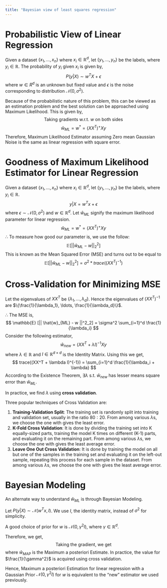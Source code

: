 ```yaml
---
title: "Bayesian view of least squares regression"
---
```


# Probabilistic View of Linear Regression
Given a dataset $\{x_1, \ldots, x_n\}$ where $x_i \in \mathbb{R}^d$, let $\{y_1, \ldots, y_n\}$ be the labels, where $y_i \in \mathbb{R}$. The probability of $y_i$ given $x_i$ is given by,
$$
P(y|X) \sim w^TX + \epsilon
$$
where $w \in R^d$ is an unknown but fixed value and $\epsilon$ is the noise corresponding to distribution $\mathcal{N}(0, \sigma^2)$.

Because of the probabilistic nature of this problem, this can be viewed as an estimation problem and the best solution can be approached using Maximum Likelihood. This is given by,
\begin{align*}
\mathcal{L}\left(w; \hspace{0.5em} \begin{array}{cccc}
x_1, x_2, \ldots, x_n \\
y_1, y_2, \ldots, y_n\\
\end{array} \right )
&= \prod _{i=1} ^n \left [ \frac{1}{\sqrt{2\pi}\sigma}  e^{\frac{-(w^Tx_i - y_i)^2}{2\sigma^2}} \right ] \\
\log\mathcal{L}\left(w; \hspace{0.5em} \begin{array}{cccc}
x_1, x_2, \ldots, x_n \\
y_1, y_2, \ldots, y_n\\
\end{array} \right )
&= \sum _{i=1} ^n \left [ \frac{-(w^Tx_i - y_i)^2}{2\sigma^2} + \log \left ( \frac{1}{\sqrt{2\pi}\sigma} \right ) \right ]
\end{align*}
$$
\text{Taking gradients w.r.t. } w \text{ on both sides}
$$
$$
\hat{w}_{ML} = w^* = (XX^T)^+Xy
$$
Therefore, Maximum Likelihood Estimator assuming Zero mean Gaussian Noise is the same as linear regression with square error.

# Goodness of Maximum Likelihood Estimator for Linear Regression
Given a dataset $\{x_1, \ldots, x_n\}$ where $x_i \in \mathbb{R}^d$, let $\{y_1, \ldots, y_n\}$ be the labels, where $y_i \in \mathbb{R}$.
$$
y|X = w^Tx + \epsilon
$$
where $\epsilon \sim \mathcal{N}(0,\sigma^2)$ and $w \in \mathbb{R}^d$. Let $\hat{w}_{ML}$ signify the maximum likelihood parameter for linear regression.
$$
\hat{w}_{ML}=w^*=(XX^T)^+Xy
$$
$\therefore$ To measure how good our parameter is, we use the follow:
$$
\mathbb{E} [|| \hat{w}_{ML} - w ||^2_2]
$$
This is known as the Mean Squared Error (MSE) and turns out to be equal to
$$
\mathbb{E} [|| \hat{w}_{ML} - w ||^2_2] = \sigma^2 *trace((XX^T)^{-1})
$$

# Cross-Validation for Minimizing MSE
Let the eigenvalues of $XX^T$ be $\{\lambda_1, \ldots, \lambda_d\}$. Hence the eigenvalues of $(XX^T)^{-1}$ are $\{\frac{1}{\lambda_1}, \ldots, \frac{1}{\lambda_d}\}$. 

$\therefore$ The MSE is,
$$
\mathbb{E} [|| \hat{w}_{ML} - w ||^2_2] = \sigma^2 \sum_{i=1}^d  \frac{1}{\lambda_i}
$$
Consider the following estimator,
$$
\hat{w}_{new}=(XX^T + \lambda I)^{-1}Xy
$$
where $\lambda \in \mathbb{R}$ and $I \in \mathbb{R}^{d\times d}$ is the Identity Matrix. Using this we get,
$$
trace((XX^T + \lambda I)^{-1}) = \sum_{i=1}^d  \frac{1}{\lambda_i + \lambda}
$$
According to the Existence Theorem, $\exists\lambda$ s.t. $\hat{w}_{new}$ has lesser means square error than $\hat{w}_{ML}$.

In practice, we find $\lambda$ using **cross validation**.

Three popular techniques of Cross Validation are:

1. **Training-Validation Split**: The training set is randomly split into training and validation set, usually in the ratio $80:20$. From among various $\lambda$s, we choose the one with gives the least error.
2. **K-Fold Cross Validation**: It is done by dividing the training set into K equally-sized parts, training the model K times on different (K-1) parts, and evaluating it on the remaining part. From among various $\lambda$s, we choose the one with gives the least average error.
3. **Leave One Out Cross Validation**: It is done by training the model on all but one of the samples in the training set and evaluating it on the left-out sample, repeating this process for each sample in the dataset. From among various $\lambda$s, we choose the one with gives the least average error.

# Bayesian Modeling
An alternate way to understand $\hat{w}_{ML}$ is through Bayesian Modeling.

Let $P(y|X)\sim \mathcal{N}(w^Tx,I)$. We use $I$, the identity matrix, instead of $\sigma^2$ for simplicity.

A good choice of prior for $w$ is $\mathcal{N}(0,\gamma^2I)$, where $\gamma\in\mathbb{R}^d$.

Therefore, we get,
\begin{align*}
P(w|\{(x_1, y_1), \ldots, (x_n,y_n)\})&\propto P(\{(x_1, y_1), \ldots, (x_n,y_n)\}|w)*P(w)\\
&\propto \left ( \prod _{i=1} ^n e^{\frac{-(y_i - w^Tx_i)^2}{2}}  \right ) * \left ( \prod _{i=1} ^d  e^{\frac{-(w_i - 0)^2}{2\gamma^2}} \right )\\
&\propto \left ( \prod _{i=1} ^n e^{\frac{-(y_i - w^Tx_i)^2}{2}}  \right ) * \left ( e^{-\sum _{i=1} ^d\frac{w_i^2}{2\gamma^2}} \right ) \\
&\propto \left ( \prod _{i=1} ^n e^{\frac{-(y_i - w^Tx_i)^2}{2}}  \right ) * e^{\frac{-||w||^2}{2\gamma^2}} \\
\log(P(w|\{(x_1, y_1), \ldots, (x_n,y_n)\}))&\propto \frac{-(y_i - w^Tx_i)^2}{2}-\frac{||w||^2}{2\gamma^2}
\end{align*}
$$
\text{Taking the gradient, we get}
$$
\begin{align*}
\nabla \log(P(w|\{(x_1, y_1), \ldots, (x_n,y_n)\}))&\propto  (XX^T)\hat{w}_{MAP} - Xy + \frac{\hat{w}_{MAP}}{\gamma^2} \\
\therefore \hat{w}_{MAP}&=(XX^T + \frac{1}{\gamma^2} I)^{-1}Xy
\end{align*}
where $\hat{w}_{MAP}$ is the Maximum a posteriori Estimate. In practice, the value for $\frac{1}{\gamma^2}$ is acquired using cross validation.

Hence, Maximum a posteriori Estimation for linear regression with a Gaussian Prior $\mathcal{N}(0,\gamma^2I)$ for $w$ is equivalent to the "new" estimator we used previously.